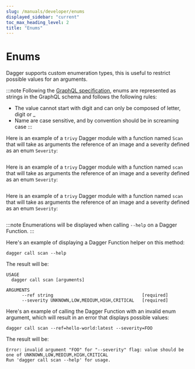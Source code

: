 ```yaml
---
slug: /manuals/developer/enums
displayed_sidebar: "current"
toc_max_heading_level: 2
title: "Enums"
---
```


# Enums


Dagger supports custom enumeration types, this is useful to restrict possible values for an arguments.

:::note
Following the [GraphQL specification](https://spec.graphql.org/October2021/#Name), enums are represented as strings in the GraphQL schema and follows the following rules:
- The value cannot start with digit and can only be composed of letter, digit or _
- Name are case sensitive, and by convention should be in screaming case
:::

<Tabs groupId="language">
<TabItem value="Go">

Here is an example of a `trivy` Dagger module with a function named `Scan` that will take as arguments the reference of an image and a severity
defined as an enum `Severity`:

```go file=./snippets/enums/go/main.go
```

</TabItem>
<TabItem value="Python">

Here is an example of a `trivy` Dagger module with a function named `scan` that will take as arguments the reference of an image and a severity
defined as an enum `Severity`:

```python file=./snippets/enums/python/main.py
```

</TabItem>
<TabItem value="TypeScript">

Here is an example of a `trivy` Dagger module with a function named `scan` that will take as arguments the reference of an image and a severity
defined as an enum `Severity`:

```typescript file=./snippets/enums/typescript/index.ts
```

</TabItem>
</Tabs>


:::note
Enumerations will be displayed when calling `--help` on a Dagger Function.
:::

Here's an example of displaying a Dagger Function helper on this method:

```
dagger call scan --help
```

The result will be:

```
USAGE
  dagger call scan [arguments]

ARGUMENTS
      --ref string                                  [required]
      --severity UNKNOWN,LOW,MEDIUM,HIGH,CRITICAL   [required]
```

Here's an example of calling the Dagger Function with an invalid enum argument, which will result in an error that displays
possible values:

```
dagger call scan --ref=hello-world:latest --severity=FOO
```

The result will be:

```
Error: invalid argument "FOO" for "--severity" flag: value should be one of UNKNOWN,LOW,MEDIUM,HIGH,CRITICAL
Run 'dagger call scan --help' for usage.
```


